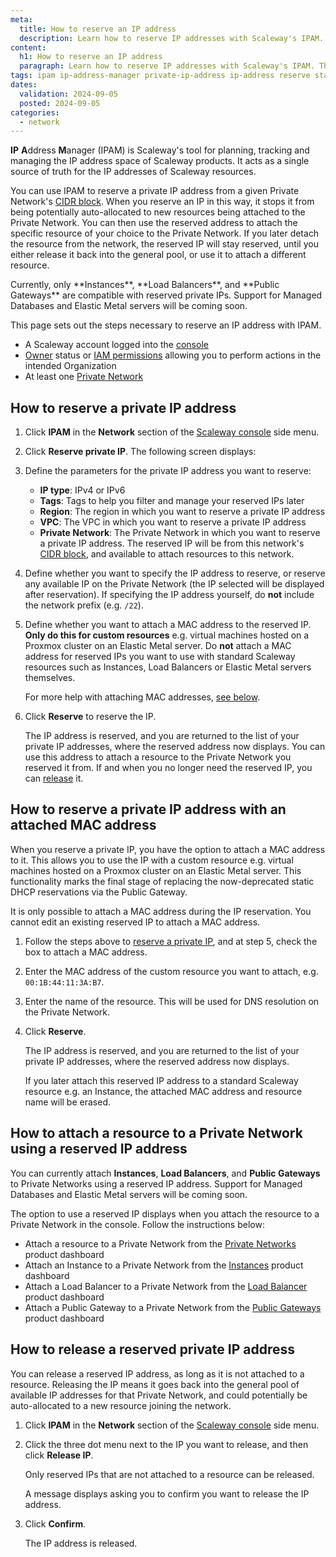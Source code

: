 ```yaml
---
meta:
  title: How to reserve an IP address
  description: Learn how to reserve IP addresses with Scaleway's IPAM. This step-by-step guide helps you easily manage and allocate IPs for future use when attaching resources to your Private Network, ensuring efficient network configuration.
content:
  h1: How to reserve an IP address
  paragraph: Learn how to reserve IP addresses with Scaleway's IPAM. This step-by-step guide helps you easily manage and allocate IPs for future use when attaching resources to your Private Network, ensuring efficient network configuration.
tags: ipam ip-address-manager private-ip-address ip-address reserve static
dates:
  validation: 2024-09-05
  posted: 2024-09-05
categories:
  - network
---
```


**IP** **A**ddress **M**anager (IPAM) is Scaleway's tool for planning, tracking and managing the IP address space of Scaleway products. It acts as a single source of truth for the IP addresses of Scaleway resources.
 
You can use IPAM to reserve a private IP address from a given Private Network's [CIDR block](/network/vpc/concepts/#cidr-block). When you reserve an IP in this way, it stops it from being potentially auto-allocated to new resources being attached to the Private Network. You can then use the reserved address to attach the specific resource of your choice to the Private Network. If you later detach the resource from the network, the reserved IP will stay reserved, until you either release it back into the general pool, or use it to attach a different resource.

<Message type="note">
Currently, only **Instances**, **Load Balancers**, and **Public Gateways** are compatible with reserved private IPs. Support for Managed Databases and Elastic Metal servers will be coming soon.
</Message>

This page sets out the steps necessary to reserve an IP address with IPAM.

<Macro id="requirements" />

- A Scaleway account logged into the [console](https://console.scaleway.com)
- [Owner](/identity-and-access-management/iam/concepts/#owner) status or [IAM permissions](/identity-and-access-management/iam/concepts/#permission) allowing you to perform actions in the intended Organization
- At least one [Private Network](/network/vpc/how-to/create-private-network/)

## How to reserve a private IP address

1. Click **IPAM** in the **Network** section of the [Scaleway console](https://console.scaleway.com) side menu.

2. Click **Reserve private IP**. The following screen displays:

    <Lightbox src="scaleway-reserve-ip.webp" alt="A pop-up screen, showing the parameters to define for the private IP to reserve: type (IPv4 or IPv6), tags, region, VPC and Private Network" />

3. Define the parameters for the private IP address you want to reserve:
    - **IP type**: IPv4 or IPv6
    - **Tags**: Tags to help you filter and manage your reserved IPs later
    - **Region**: The region in which you want to reserve a private IP address
    - **VPC**: The VPC in which you want to reserve a private IP address
    - **Private Network**: The Private Network in which you want to reserve a private IP address. The reserved IP will be from this network's [CIDR block](/network/vpc/concepts/), and available to attach resources to this network.

4. Define whether you want to specify the IP address to reserve, or reserve any available IP on the Private Network (the IP selected will be displayed after reservation). If specifying the IP address yourself, do **not** include the network prefix (e.g. `/22`).

5. Define whether you want to attach a MAC address to the reserved IP. **Only do this for custom resources** e.g. virtual machines hosted on a Proxmox cluster on an Elastic Metal server. Do **not** attach a MAC address for reserved IPs you want to use with standard Scaleway resources such as Instances, Load Balancers or Elastic Metal servers themselves.

    For more help with attaching MAC addresses, [see below](#how-to-reserve-a-private-ip-address-with-an-attached-mac-address).

6. Click **Reserve** to reserve the IP.

    The IP address is reserved, and you are returned to the list of your private IP addresses, where the reserved address now displays. You can use this address to attach a resource to the Private Network you reserved it from. If and when you no longer need the reserved IP, you can [release](#how-to-release-a-reserved-private-ip-address) it.

## How to reserve a private IP address with an attached MAC address

When you reserve a private IP, you have the option to attach a MAC address to it. This allows you to use the IP with a custom resource e.g. virtual machines hosted on a Proxmox cluster on an Elastic Metal server. This functionality marks the final stage of replacing the now-deprecated static DHCP reservations via the Public Gateway.

It is only possible to attach a MAC address during the IP reservation. You cannot edit an existing reserved IP to attach a MAC address.

1. Follow the steps above to [reserve a private IP](#how-to-reserve-a-private-ip-address), and at step 5, check the box to attach a MAC address.

2. Enter the MAC address of the custom resource you want to attach, e.g. `00:1B:44:11:3A:B7`.

3. Enter the name of the resource. This will be used for DNS resolution on the Private Network.

4. Click **Reserve**.

    The IP address is reserved, and you are returned to the list of your private IP addresses, where the reserved address now displays. 
    
    If you later attach this reserved IP address to a standard Scaleway resource e.g. an Instance, the attached MAC address and resource name will be erased.

## How to attach a resource to a Private Network using a reserved IP address

You can currently attach **Instances**, **Load Balancers**, and **Public Gateways** to Private Networks using a reserved IP address. Support for Managed Databases and Elastic Metal servers will be coming soon.

The option to use a reserved IP displays when you attach the resource to a Private Network in the console. Follow the instructions below:

- Attach a resource to a Private Network from the [Private Networks](/network/vpc/how-to/attach-resources-to-pn/) product dashboard
- Attach an Instance to a Private Network from the [Instances](/compute/instances/how-to/use-private-networks/#how-to-attach-instances-to-an-existing-private-network) product dashboard
- Attach a Load Balancer to a Private Network from the [Load Balancer](/network/load-balancer/how-to/use-with-private-network/) product dashboard
- Attach a Public Gateway to a Private Network from the [Public Gateways](/network/public-gateways/how-to/configure-a-public-gateway/#how-to-attach-a-public-gateway-to-a-private-network) product dashboard

## How to release a reserved private IP address

You can release a reserved IP address, as long as it is not attached to a resource. Releasing the IP means it goes back into the general pool of available IP addresses for that Private Network, and could potentially be auto-allocated to a new resource joining the network.

1. Click **IPAM** in the **Network** section of the [Scaleway console](https://console.scaleway.com) side menu.

2. Click the three dot menu <Icon name="more" /> next to the IP you want to release, and then click **Release IP**.

    <Message type="note">
    Only reserved IPs that are not attached to a resource can be released.
    </Message>

    A message displays asking you to confirm you want to release the IP address.

3. Click **Confirm**.

    The IP address is released.